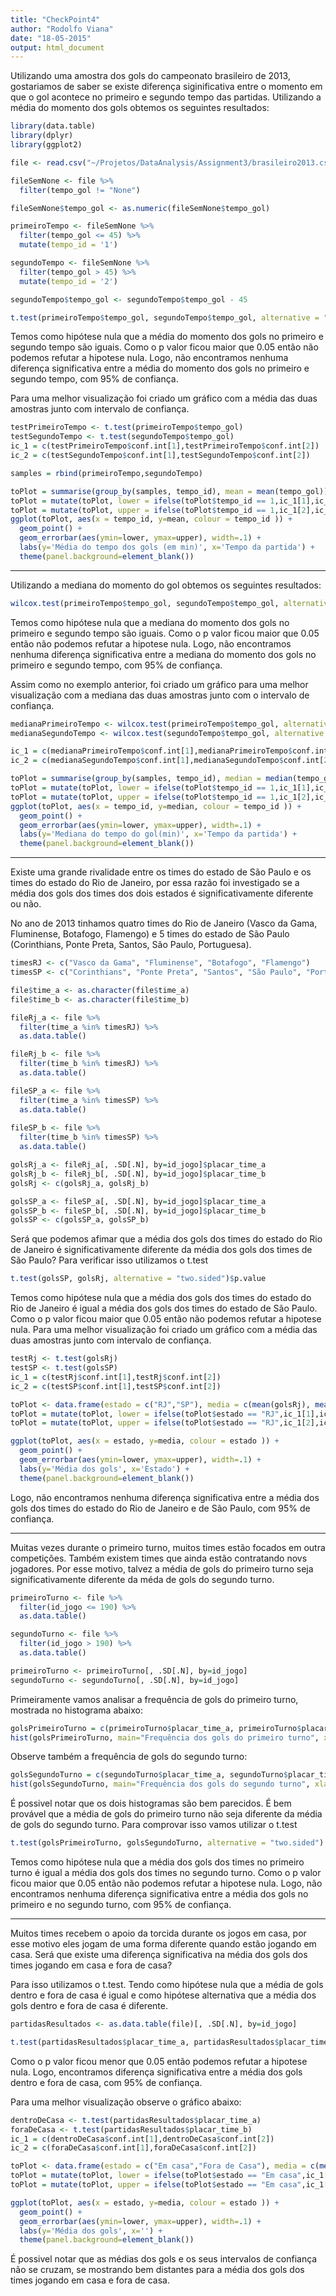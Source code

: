 ```yaml
---
title: "CheckPoint4"
author: "Rodolfo Viana"
date: "18-05-2015"
output: html_document
---
```


Utilizando uma amostra dos gols do campeonato brasileiro de 2013, gostariamos de saber se existe diferença siginificativa entre o momento em que o gol acontece no primeiro e segundo tempo das partidas. Utilizando a média do momento dos gols obtemos os seguintes resultados:


```r
library(data.table)
library(dplyr)
library(ggplot2)

file <- read.csv("~/Projetos/DataAnalysis/Assignment3/brasileiro2013.csv", sep=";", header=TRUE)

fileSemNone <- file %>%
  filter(tempo_gol != "None")

fileSemNone$tempo_gol <- as.numeric(fileSemNone$tempo_gol)

primeiroTempo <- fileSemNone %>%
  filter(tempo_gol <= 45) %>%
  mutate(tempo_id = '1')

segundoTempo <- fileSemNone %>%
  filter(tempo_gol > 45) %>%
  mutate(tempo_id = '2')

segundoTempo$tempo_gol <- segundoTempo$tempo_gol - 45

t.test(primeiroTempo$tempo_gol, segundoTempo$tempo_gol, alternative = "two.sided")$p.value
```

Temos como hipótese nula que a média do momento dos gols no primeiro e segundo tempo são iguais. Como o p valor ficou maior que 0.05 então não podemos refutar a hipotese nula. Logo, não encontramos nenhuma diferença significativa entre a média do momento dos gols no primeiro e segundo tempo, com 95% de confiança. 

Para uma melhor visualização foi criado um gráfico com a média das duas amostras junto com intervalo de confiança. 


```r
testPrimeiroTempo <- t.test(primeiroTempo$tempo_gol)
testSegundoTempo <- t.test(segundoTempo$tempo_gol)
ic_1 = c(testPrimeiroTempo$conf.int[1],testPrimeiroTempo$conf.int[2])
ic_2 = c(testSegundoTempo$conf.int[1],testSegundoTempo$conf.int[2])

samples = rbind(primeiroTempo,segundoTempo)

toPlot = summarise(group_by(samples, tempo_id), mean = mean(tempo_gol))
toPlot = mutate(toPlot, lower = ifelse(toPlot$tempo_id == 1,ic_1[1],ic_2[1]))
toPlot = mutate(toPlot, upper = ifelse(toPlot$tempo_id == 1,ic_1[2],ic_2[2]))
ggplot(toPlot, aes(x = tempo_id, y=mean, colour = tempo_id )) + 
  geom_point() +
  geom_errorbar(aes(ymin=lower, ymax=upper), width=.1) +
  labs(y='Média do tempo dos gols (em min)', x='Tempo da partida') +
  theme(panel.background=element_blank())
```

--------------------------------------------------------

Utilizando a mediana do momento do gol obtemos os seguintes resultados:

```r
wilcox.test(primeiroTempo$tempo_gol, segundoTempo$tempo_gol, alternative = "two.sided")$p.value
```

Temos como hipótese nula que a mediana do momento dos gols no primeiro e segundo tempo são iguais. Como o p valor ficou maior que 0.05 então não podemos refutar a hipotese nula. Logo, não encontramos nenhuma diferença significativa entre a mediana do momento dos gols no primeiro e segundo tempo, com 95% de confiança.

Assim como no exemplo anterior, foi criado um gráfico para uma melhor visualização com a mediana das duas amostras junto com o intervalo de confiança. 

```r
medianaPrimeiroTempo <- wilcox.test(primeiroTempo$tempo_gol, alternative = "two.sided", conf.int = TRUE) 
medianaSegundoTempo <- wilcox.test(segundoTempo$tempo_gol, alternative = "two.sided", conf.int = TRUE) 

ic_1 = c(medianaPrimeiroTempo$conf.int[1],medianaPrimeiroTempo$conf.int[2])
ic_2 = c(medianaSegundoTempo$conf.int[1],medianaSegundoTempo$conf.int[2])

toPlot = summarise(group_by(samples, tempo_id), median = median(tempo_gol))
toPlot = mutate(toPlot, lower = ifelse(toPlot$tempo_id == 1,ic_1[1],ic_2[1]))
toPlot = mutate(toPlot, upper = ifelse(toPlot$tempo_id == 1,ic_1[2],ic_2[2]))
ggplot(toPlot, aes(x = tempo_id, y=median, colour = tempo_id )) + 
  geom_point() +
  geom_errorbar(aes(ymin=lower, ymax=upper), width=.1) +
  labs(y='Mediana do tempo do gol(min)', x='Tempo da partida') +
  theme(panel.background=element_blank())
```

--------------------------------------------------------------------------------------------

Existe uma grande rivalidade entre os times do estado de São Paulo e os times do estado do Rio de Janeiro, por essa razão foi investigado se a média dos gols dos times dos dois estados é significativamente diferente ou não.

No ano de 2013 tinhamos quatro times do Rio de Janeiro (Vasco da Gama, Fluminense, Botafogo, Flamengo)
e 5 times do estado de São Paulo (Corinthians, Ponte Preta, Santos, São Paulo, Portuguesa).

```r
timesRJ <- c("Vasco da Gama", "Fluminense", "Botafogo", "Flamengo")
timesSP <- c("Corinthians", "Ponte Preta", "Santos", "São Paulo", "Portuguesa")

file$time_a <- as.character(file$time_a)
file$time_b <- as.character(file$time_b)

fileRj_a <- file %>%
  filter(time_a %in% timesRJ) %>%
  as.data.table()

fileRj_b <- file %>%
  filter(time_b %in% timesRJ) %>%
  as.data.table()

fileSP_a <- file %>%
  filter(time_a %in% timesSP) %>%
  as.data.table()
    
fileSP_b <- file %>%
  filter(time_b %in% timesSP) %>%
  as.data.table()

golsRj_a <- fileRj_a[, .SD[.N], by=id_jogo]$placar_time_a
golsRj_b <- fileRj_b[, .SD[.N], by=id_jogo]$placar_time_b
golsRj <- c(golsRj_a, golsRj_b)

golsSP_a <- fileSP_a[, .SD[.N], by=id_jogo]$placar_time_a
golsSP_b <- fileSP_b[, .SD[.N], by=id_jogo]$placar_time_b
golsSP <- c(golsSP_a, golsSP_b)
```

Será que podemos afimar que a média dos gols dos times do estado do Rio de Janeiro é significativamente diferente da média dos gols dos times de São Paulo? 
Para verificar isso utilizamos o t.test 

```r
t.test(golsSP, golsRj, alternative = "two.sided")$p.value
```

Temos como hipótese nula que a média dos gols dos times do estado do Rio de Janeiro é igual a média dos gols dos times do estado de São Paulo. Como o p valor ficou maior que 0.05 então não podemos refutar a hipotese nula. Para uma melhor visualização foi criado um gráfico com a média das duas amostras junto com intervalo de confiança. 

```r
testRj <- t.test(golsRj)
testSP <- t.test(golsSP)
ic_1 = c(testRj$conf.int[1],testRj$conf.int[2])
ic_2 = c(testSP$conf.int[1],testSP$conf.int[2])

toPlot <- data.frame(estado = c("RJ","SP"), media = c(mean(golsRj), mean(golsSP)))
toPlot = mutate(toPlot, lower = ifelse(toPlot$estado == "RJ",ic_1[1],ic_2[1]))
toPlot = mutate(toPlot, upper = ifelse(toPlot$estado == "RJ",ic_1[2],ic_2[2]))

ggplot(toPlot, aes(x = estado, y=media, colour = estado )) + 
  geom_point() +
  geom_errorbar(aes(ymin=lower, ymax=upper), width=.1) +
  labs(y='Média dos gols', x='Estado') +
  theme(panel.background=element_blank())
```

Logo, não encontramos nenhuma diferença significativa entre a média dos gols dos times do estado do Rio de Janeiro e de São Paulo, com 95% de confiança. 

--------------------------------------------------------

Muitas vezes durante o primeiro turno, muitos times estão focados em outra competições. Também existem times que ainda estão contratando novs jogadores. Por esse motivo, talvez a média de gols do primeiro turno seja significativamente diferente da méda de gols do segundo turno.


```r
primeiroTurno <- file %>%
  filter(id_jogo <= 190) %>%
  as.data.table()

segundoTurno <- file %>%
  filter(id_jogo > 190) %>%
  as.data.table()

primeiroTurno <- primeiroTurno[, .SD[.N], by=id_jogo]
segundoTurno <- segundoTurno[, .SD[.N], by=id_jogo]
```

Primeiramente vamos analisar a frequência de gols do primeiro turno, mostrada no histograma abaixo:

```r
golsPrimeiroTurno = c(primeiroTurno$placar_time_a, primeiroTurno$placar_time_b)
hist(golsPrimeiroTurno, main="Frequência dos gols do primeiro turno", xlab = "Número de gols")

```

Observe também a frequência de gols do segundo turno:

```r
golsSegundoTurno = c(segundoTurno$placar_time_a, segundoTurno$placar_time_b)
hist(golsSegundoTurno, main="Frequência dos gols do segundo turno", xlab = "Número de gols")
```

É possivel notar que os dois histogramas são bem parecidos. É bem provável que a média de gols do primeiro turno não seja diferente da média de gols do segundo turno. Para comprovar isso vamos utilizar o t.test

```r
t.test(golsPrimeiroTurno, golsSegundoTurno, alternative = "two.sided")
```

Temos como hipótese nula que a média dos gols dos times no primeiro turno é igual a média dos gols dos times no segundo turno. Como o p valor ficou maior que 0.05 então não podemos refutar a hipotese nula.
Logo, não encontramos nenhuma diferença significativa entre a média dos gols no primeiro e no segundo turno, com 95% de confiança. 

--------------------------------------------------------

Muitos times recebem o apoio da torcida durante os jogos em casa, por esse motivo eles jogam de uma forma diferente quando estão jogando em casa. Será que existe uma diferença significativa na média dos gols dos times jogando em casa e fora de casa? 

Para isso utilizamos o t.test. Tendo como hipótese nula que a média de gols dentro e fora de casa é igual e como hipótese alternativa que a média dos gols dentro e fora de casa é diferente. 

```r
partidasResultados <- as.data.table(file)[, .SD[.N], by=id_jogo]

t.test(partidasResultados$placar_time_a, partidasResultados$placar_time_b, alternative = "two.sided")
```

Como o p valor ficou menor que 0.05 então podemos refutar a hipotese nula. Logo, encontramos diferença significativa entre a média dos gols dentro e fora de casa, com 95% de confiança.

Para uma melhor visualização observe o gráfico abaixo:

```r
dentroDeCasa <- t.test(partidasResultados$placar_time_a)
foraDeCasa <- t.test(partidasResultados$placar_time_b)
ic_1 = c(dentroDeCasa$conf.int[1],dentroDeCasa$conf.int[2])
ic_2 = c(foraDeCasa$conf.int[1],foraDeCasa$conf.int[2])

toPlot <- data.frame(estado = c("Em casa","Fora de Casa"), media = c(mean(partidasResultados$placar_time_a), mean(partidasResultados$placar_time_b)))
toPlot = mutate(toPlot, lower = ifelse(toPlot$estado == "Em casa",ic_1[1],ic_2[1]))
toPlot = mutate(toPlot, upper = ifelse(toPlot$estado == "Em casa",ic_1[2],ic_2[2]))

ggplot(toPlot, aes(x = estado, y=media, colour = estado )) + 
  geom_point() +
  geom_errorbar(aes(ymin=lower, ymax=upper), width=.1) +
  labs(y='Média dos gols', x='') +
  theme(panel.background=element_blank())
```

É possivel notar que as médias dos gols e os seus intervalos de confiança não se cruzam, se mostrando bem distantes para a média dos gols dos times jogando em casa e fora de casa.
